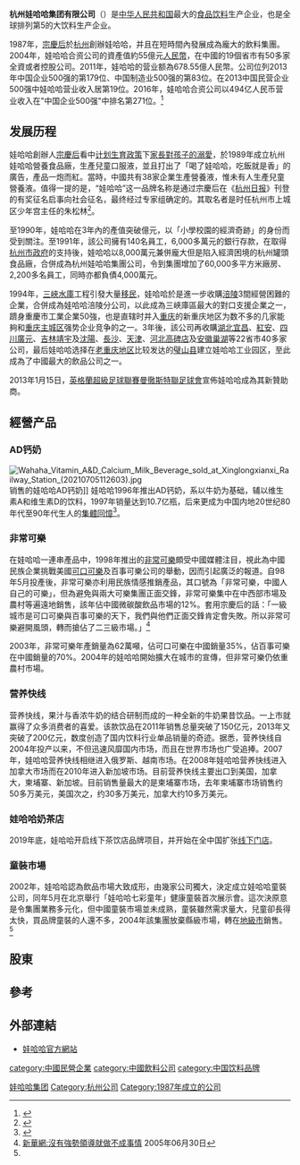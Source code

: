 {{更新|time=2020-06-20T17:25:43+00:00}}
{{Refimprove|time=2015-01-16T12:17:58+00:00}}
{{Infobox company
|name = 杭州娃哈哈集团有限公司
|name_en = Hangzhou Wahaha Group Co.,Ltd.
|logo = Wahaha.png
|type = 其他有限责任公司
|local_code_name = CN
|local_code = 91330000142916567N
|foundation = 1987年<br/>{{CHN}}[[浙江省|浙江省]][[杭州市|杭州市]]
|founder = [[宗庆后|宗庆后]]
|location = {{CHN}}[[浙江省|浙江省]][[杭州市|杭州市]][[上城区|上城区]]清泰街160号
|industry = 酒、饮料和精制茶制造业
|revenue = 468.88億人民幣（2020年）
|operating_income = 
|num_employees = 
|major_shareholder = 
|products = 
|homepage = {{URL|www.wahaha.com.cn}}
}}
'''杭州娃哈哈集团有限公司'''（{{Lang-en|Hangzhou Wahaha Group Co.,Ltd.}}）是[[中华人民共和国|中华人民共和国]]最大的[[食品|食品]][[饮料|饮料]]生产企业，也是全球排列第5的大饮料生产企业。

1987年，[[宗慶后|宗慶后]]於[[杭州|杭州]]創辦娃哈哈，并且在短時間內發展成為龐大的飲料集團。2004年，娃哈哈合资公司的資產值約55億元[[人民幣|人民幣]]，在中國的19個省市有50多家全資或者控股公司。2011年，娃哈哈的营业额為678.55億人民幣。公司位列2013年中国企业500强的第179位、中国制造业500强的第83位。在2013中国民营企业500强中娃哈哈营业收入居第19位。2016年，娃哈哈合资公司以494亿人民币营业收入在"中国企业500强"中排名第271位。<ref>{{Cite web|url=http://finance.ifeng.com/a/20160827/14816467_0.shtml|title=2016中国企业500强：国网两桶油列三甲、华为第27|accessdate=2016-10-05|work=finance.ifeng.com|archive-date=2020-01-15|archive-url=https://web.archive.org/web/20200115042126/http://finance.ifeng.com/a/20160827/14816467_0.shtml|dead-url=no}}</ref>

==发展历程==
娃哈哈創辦人[[宗慶后|宗慶后]]看中[[计划生育政策|计划生育政策]]下[[小皇帝综合症|家長對孩子的溺愛]]，於1989年成立杭州娃哈哈營養食品廠，生產兒童口服液，並且打出了「喝了娃哈哈，吃飯就是香」的廣告，產品一炮而紅。當時，中國共有38家企業生產營養液，惟未有人生產兒童營養液。值得一提的是，“娃哈哈”这一品牌名称是通过宗慶后在《[[杭州日报|杭州日报]]》刊登的有奖征名启事向社会征名，最终经过专家组确定的。其取名者是时任杭州市上城区少年宫主任的朱松林<ref>{{cite news |title=杭州“娃哈哈”名字背后,还有这样一段500元的故事... |url=https://k.sina.cn/article_1644358851_6202ecc301900nmek.html |accessdate=2020-10-29 |work=杭州日报 |date=2020-09-14 |archive-date=2020-11-29 |archive-url=https://web.archive.org/web/20201129023755/https://k.sina.cn/article_1644358851_6202ecc301900nmek.html |dead-url=no }}</ref>。

至1990年，娃哈哈在3年內的產值突破億元，以「小學校園的經濟奇跡」的身份而受到關注。至1991年，該公司擁有140名員工，6,000多萬元的銀行存款，在取得[[杭州市政府|杭州市政府]]的支持後，娃哈哈以8,000萬元兼併龐大但是陷入經濟困境的杭州罐頭食品廠，合併成為杭州娃哈哈集團公司，令到集團增加了60,000多平方米廠房、2,200多名員工，同時亦都負債4,000萬元。

1994年，[[三峽水庫|三峽水庫]]工程引發大量[[移民|移民]]，娃哈哈於是進一步收購[[涪陵|涪陵]]3間經營困難的企業，合併成為娃哈哈涪陵分公司，以此成為三峽庫區最大的對口支援企業之一，躋身重慶市工業企業50強，也是直辖时并入[[重庆|重庆]]的新重庆地区为数不多的几家能夠和[[重庆主城区|重庆主城区]]强势企业竞争的之一。3年後，該公司再收購[[湖北|湖北]][[宜昌|宜昌]]、[[紅安|紅安]]、[[四川|四川]][[廣元|廣元]]、[[吉林|吉林]][[靖宇|靖宇]]及[[沈陽|沈陽]]、[[長沙|長沙]]、[[天津|天津]]、[[河北|河北]][[高碑店|高碑店]]及[[安徽|安徽]][[巢湖|巢湖]]等22省市40多家公司，最后娃哈哈选择在[[老重庆地区|老重庆地区]]比较发达的[[璧山县|璧山县]]建立娃哈哈工业园区，至此成為了中國最大的飲品公司之一。

2013年1月15日，[[英格蘭超級足球聯賽|英格蘭超級足球聯賽]][[曼徹斯特聯足球會|曼徹斯特聯足球會]]宣佈娃哈哈成為其新贊助商。

==經營产品==
===AD钙奶===
[[File:Wahaha_Vitamin_A&D_Calcium_Milk_Beverage_sold_at_Xinglongxianxi_Railway_Station_(20210705112603).jpg|thumb]]销售的娃哈哈AD钙奶]]
娃哈哈1996年推出AD钙奶，系以牛奶为基础，辅以维生素A和维生素D的饮料，1997年销量达到10.7亿瓶，后来更成为中国内地20世纪80年代至90年代生人的[[集體回憶|集體回憶]]<ref>{{cite web|url=http://www.xinhuanet.com//food/2018-01/03/c_1122205935.htm|title=盘点 可能是史上最全的AD钙奶包装合辑|publisher=新华网|date=2018-01-03|accessdate=2021-07-13|archive-date=2021-07-12|archive-url=https://web.archive.org/web/20210712162553/http://www.xinhuanet.com//food/2018-01/03/c_1122205935.htm}}</ref>。

===非常可樂===
{{Main|非常可樂}}
在娃哈哈一連串產品中，1998年推出的[[非常可樂|非常可樂]]頗受中國媒體注目，視此為中國民族企業挑戰美國[[可口可樂|可口可樂]]及百事可樂公司的舉動，因而引起廣泛的報道。自98年5月投產後，非常可樂亦利用民族情感推銷產品，其口號為「非常可樂，中國人自己的可樂」，但為避免與兩大可樂集團正面交鋒，非常可樂集中在中西部市場及農村等遍遠地銷售，該年佔中國微碳酸飲品市場的12%。套用宗慶后的話：「一級城市是可口可樂與百事可樂的天下，我們與他們正面交鋒肯定會失敗。所以非常可樂避開風頭，轉而搶佔了二三級市場。」<ref name="xinhua">[http://news.xinhuanet.com/fortune/2005-06/30/content_3157027.htm 新華網:沒有強勢領導就做不成事情] {{Wayback|url=http://news.xinhuanet.com/fortune/2005-06/30/content_3157027.htm |date=20130921071443 }} 2005年06月30日</ref>

2003年，非常可樂年產銷量為62萬噸，佔可口可樂在中國銷量35%，佔百事可樂在中國銷量的70%。2004年的娃哈哈開始擴大在城市的宣傳，但非常可樂仍依重農村市場。

===营养快线===
营养快线，果汁与香浓牛奶的结合研制而成的一种全新的牛奶果昔饮品。一上市就赢得了众多消费者的喜爱。该款饮品在2011年销售总量突破了150亿元，2013年又突破了200亿元，数度创造了国内饮料行业单品销量的奇迹。据悉，营养快线自2004年投产以来，不但迅速风靡国内市场，而且在世界市场也广受追捧。2007年，娃哈哈营养快线相继进入俄罗斯、越南市场。在2008年娃哈哈营养快线进入加拿大市场而在2010年进入新加坡市场。目前营养快线主要出口到美国，加拿大，柬埔寨、新加坡。目前销售量最大的是柬埔寨市场，去年柬埔寨市场销售约50多万美元，美国次之，约30多万美元，加拿大约10多万美元。

===娃哈哈奶茶店===
2019年底，娃哈哈开启线下茶饮店品牌项目，并开始在全中国扩张[[实体店|线下门店]]。

===童裝市場===
2002年，娃哈哈認為飲品市場大致成形，由幾家公司獨大，決定成立娃哈哈童裝公司，同年5月在北京舉行「娃哈哈七彩童年」健康童裝首次展示會。這次決原意是令集團業務多元化，但中國童裝市場並未成熟，童裝雖然需求量大，兒童卻長得太快，買品牌童裝的人還不多，2004年該集團放棄縣級市場，轉在[[地級市|地級市]]銷售。<ref name="xinhua"/>

==股東==
{{Fact|*杭州市上城區國有資產管理有限公司46%
*宗慶後（董事長兼總經理）29.4%
*杭州娃哈哈集团有限公司基层工会联合委员会（职工持股会）24.6%|time=2018-07-25T16:23:52+00:00}}

==參考==
<div class="references-small">
<references />
</div>

==外部連結==
* [http://www.wahaha.com.cn/ 娃哈哈官方網站] {{Wayback|url=http://www.wahaha.com.cn/ |date=20210308103740 }}

[[Category:娃哈哈集团|]]
[[category:中國民營企業|category:中國民營企業]]
[[category:中國飲料公司|category:中國飲料公司]]
[[category:中国饮料品牌|category:中国饮料品牌]]
[[Category:杭州公司|Category:杭州公司]]
[[Category:1987年成立的公司|Category:1987年成立的公司]]